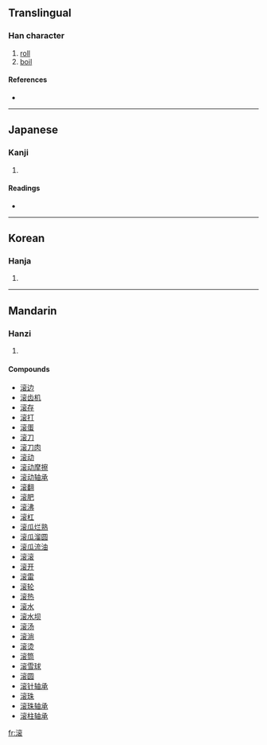 {{see|滾}}
==Translingual==

===Han character===
{{Han char|rn=85|rad=水|as=11|sn=14|four=|canj=水卜金女 (EYCV), X水卜金女 (XEYCV)}}

# [[roll]]
# [[boil]]

====References====
* {{Han ref|kx=0643.241|dkj=18063|hdz=31705.040|uh=6EDA|ud=28378}}

----

==Japanese==

===Kanji===
{{ja-kanji|grade=|rs=水11}}

# {{defn|Japanese}}

====Readings====
* {{ja-readings|on=[[こん]] (kon)|kun=[[たぎる]] (tagiru)}}

----

==Korean==

===Hanja===
{{ko-hanja|hangeul=곤|eumhun=|rv=gon|mr=kon|y=kon}}

# {{defn|Korean}}

----

==Mandarin==

===Hanzi===
{{cmn-hanzi|tra=滾|pin=[[gǔn]] ([[gun3]])|wg=kun<sup>3</sup>}}

# {{defn|Mandarin}}

====Compounds====
* [[滚边]]
* [[滚齿机]]
* [[滚存]]
* [[滚打]]
* [[滚蛋]]
* [[滚刀]]
* [[滚刀肉]]
* [[滚动]]
* [[滚动摩擦]]
* [[滚动轴承]]
* [[滚翻]]
* [[滚肥]]
* [[滚沸]]
* [[滚杠]]
* [[滚瓜烂熟]]
* [[滚瓜溜圆]]
* [[滚瓜流油]]
* [[滚滚]]
* [[滚开]]
* [[滚雷]]
* [[滚轮]]
* [[滚热]]
* [[滚水]]
* [[滚水坝]]
* [[滚汤]]
* [[滚淌]]
* [[滚烫]]
* [[滚筒]]
* [[滚雪球]]
* [[滚圆]]
* [[滚针轴承]]
* [[滚珠]]
* [[滚珠轴承]]
* [[滚柱轴承]]

[[fr:滚]]